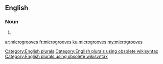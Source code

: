 ==English==

===Noun===
{{head|en}}

# {{plural of|microgroove}}

[[Category:English plurals]][[Category:English plurals using obsolete wikisyntax]][[Category:English plurals using obsolete wikisyntax]]

[[ar:microgrooves]]
[[fr:microgrooves]]
[[ku:microgrooves]]
[[my:microgrooves]]